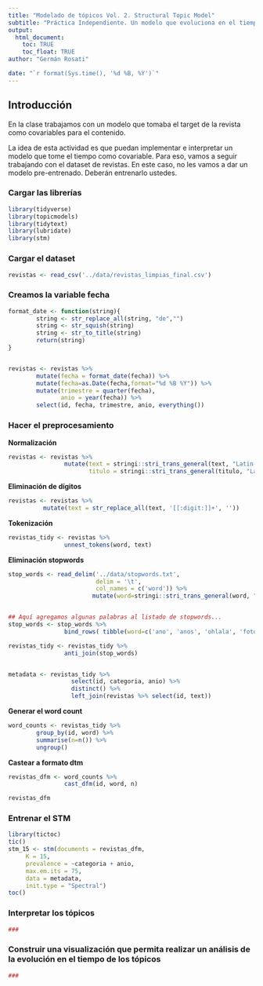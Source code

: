 ```yaml
---
title: "Modelado de tópicos Vol. 2. Structural Topic Model"
subtitle: "Práctica Independiente. Un modelo que evoluciona en el tiempo"
output: 
  html_document:
    toc: TRUE
    toc_float: TRUE
author: "Germán Rosati"

date: "`r format(Sys.time(), '%d %B, %Y')`"
---
```


## Introducción
En la clase trabajamos con un modelo que tomaba el target de la revista como covariables para el contenido.

La idea de esta actividad es que puedan implementar e interpretar un modelo que tome el tiempo como covariable. Para eso, vamos a seguir trabajando con el dataset de revistas. En este caso, no les vamos a dar un modelo pre-entrenado. Deberán entrenarlo ustedes.

### Cargar las librerías 
```r
library(tidyverse)
library(topicmodels)
library(tidytext)
library(lubridate)
library(stm)
```

### Cargar el dataset
```r
revistas <- read_csv('../data/revistas_limpias_final.csv')
```
### Creamos la variable fecha
```r
format_date <- function(string){
        string <- str_replace_all(string, "de","")
        string <- str_squish(string)
        string <- str_to_title(string)
        return(string)
}


revistas <- revistas %>%
        mutate(fecha = format_date(fecha)) %>%
        mutate(fecha=as.Date(fecha,format="%d %B %Y")) %>%
        mutate(trimestre = quarter(fecha),
               anio = year(fecha)) %>%
        select(id, fecha, trimestre, anio, everything())


```



### Hacer el preprocesamiento
**Normalización**
```r
revistas <- revistas %>%
                mutate(text = stringi::stri_trans_general(text, "Latin-ASCII"),
                       titulo = stringi::stri_trans_general(titulo, "Latin-ASCII"))
```


**Eliminación de dígitos**
```r
revistas <- revistas %>%
          mutate(text = str_replace_all(text, '[[:digit:]]+', ''))
```

**Tokenización**
```r
revistas_tidy <- revistas %>%
                unnest_tokens(word, text)
```

**Eliminación stopwords**
```r
stop_words <- read_delim('../data/stopwords.txt', 
                         delim = '\t',
                         col_names = c('word')) %>%
                        mutate(word=stringi::stri_trans_general(word, "Latin-ASCII"))


## Aquí agregamos algunas palabras al listado de stopwords...
stop_words <- stop_words %>%
                bind_rows( tibble(word=c('ano', 'anos', 'ohlala', 'foto', 'the'))) 

revistas_tidy <- revistas_tidy %>%
                anti_join(stop_words)


metadata <- revistas_tidy %>%
                  select(id, categoria, anio) %>%
                  distinct() %>%
                  left_join(revistas %>% select(id, text))
```


**Generar el word count**
```r
word_counts <- revistas_tidy %>%
        group_by(id, word) %>%
        summarise(n=n()) %>%
        ungroup()
```


**Castear a formato dtm**
```r
revistas_dfm <- word_counts %>%
                cast_dfm(id, word, n)

revistas_dfm
```


### Entrenar el STM
```r
library(tictoc)
tic()
stm_15 <- stm(documents = revistas_dfm,
     K = 15,
     prevalence = ~categoria + anio,
     max.em.its = 75,
     data = metadata,
     init.type = "Spectral")
toc()
```


### Interpretar los tópicos
```r
###
```


### Construir una visualización que permita realizar un análisis de la evolución en el tiempo de los tópicos
```r
###
```

